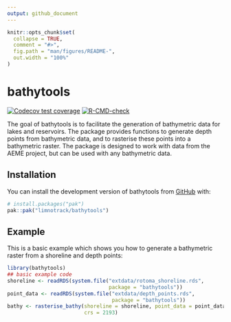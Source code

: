 ```yaml
---
output: github_document
---
```


<!-- README.md is generated from README.Rmd. Please edit that file -->

```r
knitr::opts_chunk$set(
  collapse = TRUE,
  comment = "#>",
  fig.path = "man/figures/README-",
  out.width = "100%"
)
```

# bathytools

<!-- badges: start -->
[![Codecov test coverage](https://codecov.io/gh/limnotrack/bathytools/graph/badge.svg)](https://app.codecov.io/gh/limnotrack/bathytools)
[![R-CMD-check](https://github.com/limnotrack/bathytools/actions/workflows/R-CMD-check.yaml/badge.svg)](https://github.com/limnotrack/bathytools/actions/workflows/R-CMD-check.yaml)
<!-- badges: end -->

The goal of bathytools is to facilitate the generation of bathymetric data for lakes and reservoirs. The package provides functions to generate depth points from bathymetric data, and to rasterise these points into a bathymetric raster. The package is designed to work with data from the AEME project, but can be used with any bathymetric data.

## Installation

You can install the development version of bathytools from [GitHub](https://github.com/) with:

``` r
# install.packages("pak")
pak::pak("limnotrack/bathytools")
```

## Example

This is a basic example which shows you how to generate a bathymetric raster from a shoreline and depth points:

```r
library(bathytools)
## basic example code
shoreline <- readRDS(system.file("extdata/rotoma_shoreline.rds",
                                 package = "bathytools"))
point_data <- readRDS(system.file("extdata/depth_points.rds",
                                  package = "bathytools"))
bathy <- rasterise_bathy(shoreline = shoreline, point_data = point_data,
                         crs = 2193)
```
